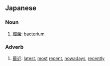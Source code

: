 ==Japanese==
===Noun===
{{ja-noun|h|rom=saikin}}
# [[細菌]]: [[bacterium]]
===Adverb===
{{ja-pos|h|adverb|rom=saikin}}
# [[最近]]: [[latest]], [[most]] [[recent]], [[nowadays]], [[recently]]